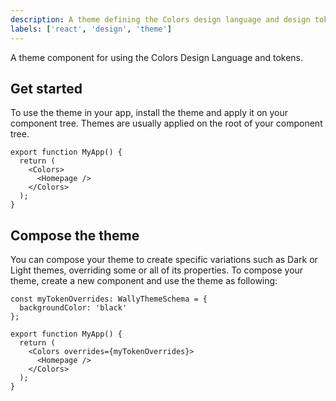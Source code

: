 ```yaml
---
description: A theme defining the Colors design language and design tokens.
labels: ['react', 'design', 'theme']
---
```


A theme component for using the Colors Design Language and tokens.

## Get started

To use the theme in your app, install the theme and apply it on your component tree.
Themes are usually applied on the root of your component tree.

```tsx
export function MyApp() {
  return (
    <Colors>
      <Homepage />
    </Colors>
  );
}
```

## Compose the theme

You can compose your theme to create specific variations such as Dark or Light themes, overriding some or all of its properties. 
To compose your theme, create a new component and use the theme as following:

```tsx
const myTokenOverrides: WallyThemeSchema = {
  backgroundColor: 'black'
};

export function MyApp() {
  return (
    <Colors overrides={myTokenOverrides}>
      <Homepage />
    </Colors>
  );
}
```
